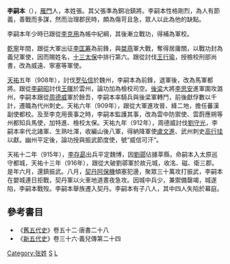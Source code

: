 '''李嗣本'''（{{Bd|？||916年|catIdx=L}}），[[雁門|雁門]]人，本姓張。其父張準為銅冶鎮將。李嗣本性格剛烈，為人有節義，善戰而多謀，然而治理郡民時，頗為傷苛且急，眾人以此為他的缺點。

李嗣本年少時已跟從[[李克用|李克用]]為帳中紀綱，其後漸立戰功，得補為軍校。

[[乾寧|乾寧]]年間，跟從大軍出征[[李匡筹|李匡筹]]為前鋒，與[[桀燕|桀燕]]軍大戰，奪得居庸關，以戰功封為義兒軍使，因而賜姓名，[[十三太保|十三太保]]中排行第六。跟從討伐[[王行瑜|王行瑜]]，授檢校刑部尚書，改為威遠、寧塞等軍使。

[[天祐_(唐朝)|天祐]]五年（908年），討伐[[罗弘信|罗弘信]]於魏州，李嗣本為前鋒，退軍後，改為馬軍都將。跟從[[李嗣昭|李嗣昭]]討伐[[王暉|王暉]]於雲州，論功加為檢校司空。[[後梁|後梁]]大將[[李思安|李思安]]進軍圍攻潞州，李嗣本跟從[[周德威|周德威]]軍於餘吾，李嗣本率騎兵與後梁軍轉鬥，前後獻俘數以千計，遷職為代州刺史。天祐六年（909年），跟從大軍進攻晉、絳二地，擔任蕃漢副使都校。及至李克用喪事之時，李嗣本監護其事，改為雲中防禦使、雲蔚應朔等州都知兵馬使，加特進、檢校太保。天祐九年（912年），周德威討伐[[劉守光|劉守光]]，李嗣本率代北諸軍、生熟吐渾，收編山後八軍，得納降軍使[[盧文進|盧文進]]、武州刺史[[高行珪|高行珪]]以獻。幽州平定後，論功授與振武節度使，號“威信可汗”。

天祐十二年（915年），[[李存勗|李存勗]]出兵平定魏博，因[[劉鄩|劉鄩]]佔據莘縣，命嗣本入太原巡守都城，天祐十三年（916年），跟從大破劉鄩軍於故元城，收洺、磁、衛三郡。是年六月，還鎮振武。八月，[[契丹|契丹]][[阿保機|阿保機]]傾塞犯邊，聚眾三十萬攻打振武，李嗣本在嬰城連日拒戰，契丹軍以火車地道晝夜急攻。因城中兵少，兼禦備罄竭，城遂陷，李嗣本戰歿。李嗣本舉族遷入契丹。李嗣本有子八人，其中四人失陷於幕庭。

==參考書目==
* 《[[舊五代史|舊五代史]]》卷五十二·唐書二十八
* 《[[新五代史|新五代史]]》卷三十六·義兒傳第二十四

[[Category:张姓|Category:张姓]]
[[Category:李姓|S]]
[[Category:五代十國軍事人物|L]]

{{十三太保}}